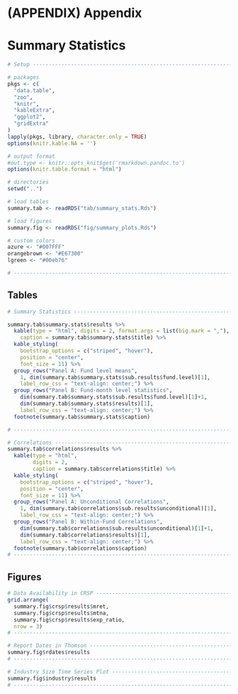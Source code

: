 # (APPENDIX) Appendix {-}

# Summary Statistics

```r
# Setup ------------------------------------------------------------------------

# packages
pkgs <- c(
  "data.table",
  "zoo",
  "knitr",
  "kableExtra",
  "ggplot2",
  "gridExtra"
)
lapply(pkgs, library, character.only = TRUE)
options(knitr.kable.NA = '')

# output format
#out.type <- knitr::opts_knit$get('rmarkdown.pandoc.to')
options(knitr.table.format = "html")

# directories
setwd("..")

# load tables
summary.tab <- readRDS("tab/summary_stats.Rds")

# load figures
summary.fig <- readRDS("fig/summary_plots.Rds")

# custom colors
azure <- "#007FFF"
orangebrown <- "#E67300"
lgreen <- "#00eb76"

# -----------------------------------------------------------------------------
```


## Tables


```r
# Summary Statistics -----------------------------------------------------------

summary.tab$summary.stats$results %>%
  kable(type = "html", digits = 2, format.args = list(big.mark = ","),
    caption = summary.tab$summary.stats$title) %>%
  kable_styling(
    bootstrap_options = c("striped", "hover"), 
    position = "center",
    font_size = 11) %>%
  group_rows("Panel A: Fund level means", 
    1, dim(summary.tab$summary.stats$sub.results$fund.level)[1], 
    label_row_css = "text-align: center;") %>%
  group_rows("Panel B: Fund-month level statistics", 
    dim(summary.tab$summary.stats$sub.results$fund.level)[1]+1, 
    dim(summary.tab$summary.stats$results)[1], 
    label_row_css = "text-align: center;") %>%
  footnote(summary.tab$summary.stats$caption)

# ------------------------------------------------------------------------------
```


```r
# Correlations -----------------------------------------------------------------
summary.tab$correlations$results %>%
  kable(type = "html",
        digits = 2, 
        caption = summary.tab$correlations$title) %>%
  kable_styling(
    bootstrap_options = c("striped", "hover"), 
    position = "center",
    font_size = 11) %>%
  group_rows("Panel A: Unconditional Correlations", 
    1, dim(summary.tab$correlations$sub.results$unconditional)[1], 
    label_row_css = "text-align: center;") %>%
  group_rows("Panel B: Within-Fund Correlations", 
    dim(summary.tab$correlations$sub.results$unconditional)[1]+1, 
    dim(summary.tab$correlations$results)[1], 
    label_row_css = "text-align: center;") %>%
  footnote(summary.tab$correlations$caption)
# ------------------------------------------------------------------------------
```


## Figures


```r
# Data Availability in CRSP ----------------------------------------------------
grid.arrange(
  summary.fig$crsp$results$mret,
  summary.fig$crsp$results$mtna,
  summary.fig$crsp$results$exp_ratio, 
  nrow = 3)
# -----------------------------------------------------------------------------
```


```r
# Report Dates in Thomson ------------------------------------------------------
summary.fig$rdates$results
# -------------------------------------------------------------------------------
```


```r
# Industry Size Time Series Plot -----------------------------------------------
summary.fig$industry$results
# ------------------------------------------------------------------------------
```
